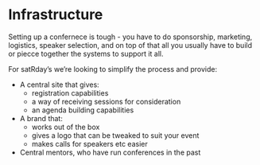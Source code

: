 # Infrastructure
Setting up a confernece is tough - you have to do sponsorship, marketing, logistics, speaker selection, and on top of that all you usually have to build or piecce together the systems to support it all.

For satRday's we're looking to simplify the process and provide:

 - A central site that gives:
   + registration capabilities
   + a way of receiving sessions for consideration
   + an agenda building capabilities
 - A brand that:
   + works out of the box
   + gives a logo that can be tweaked to suit your event
   + makes calls for speakers etc easier
 - Central mentors, who have run conferences in the past
 